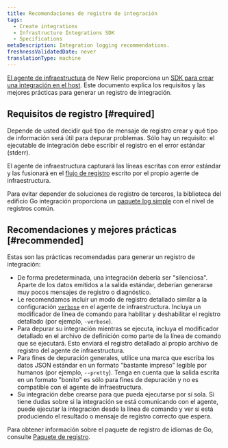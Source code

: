 ```yaml
---
title: Recomendaciones de registro de integración
tags:
  - Create integrations
  - Infrastructure Integrations SDK
  - Specifications
metaDescription: Integration logging recommendations.
freshnessValidatedDate: never
translationType: machine
---
```


[El agente de infraestructura](/docs/infrastructure/new-relic-infrastructure/getting-started/introduction-new-relic-infrastructure) de New Relic proporciona un [SDK para crear una integración en el host](/docs/infrastructure/host-integrations/infrastructure-integrations-sdk/get-started/introduction-infrastructure-integrations-sdk/). Este documento explica los requisitos y las mejores prácticas para generar un registro de integración.

## Requisitos de registro [#required]

Depende de usted decidir qué tipo de mensaje de registro crear y qué tipo de información será útil para depurar problemas. Sólo hay un requisito: el ejecutable de integración debe escribir el registro en el error estándar (stderr).

El agente de infraestructura capturará las líneas escritas con error estándar y las fusionará en el [flujo de registro](/docs/infrastructure/new-relic-infrastructure/troubleshooting/generating-logs-troubleshooting-infrastructure) escrito por el propio agente de infraestructura.

Para evitar depender de soluciones de registro de terceros, la biblioteca del edificio Go integración proporciona un [paquete log simple](https://github.com/newrelic/infra-integrations-sdk/blob/master/docs/toolset/log.md) con el nivel de registros común.

## Recomendaciones y mejores prácticas [#recommended]

Estas son las prácticas recomendadas para generar un registro de integración:

* De forma predeterminada, una integración debería ser "silenciosa". Aparte de los datos emitidos a la salida estándar, deberían generarse muy pocos mensajes de registro o diagnóstico.
* Le recomendamos incluir un modo de registro detallado similar a la configuración [`verbose`](/docs/infrastructure/new-relic-infrastructure/configuration/configure-infrastructure-agent#verbose) en el agente de infraestructura. Incluya un modificador de línea de comando para habilitar y deshabilitar el registro detallado (por ejemplo, `-verbose`).
* Para depurar su integración mientras se ejecuta, incluya el modificador detallado en el archivo de definición como parte de la línea de comando que se ejecutará. Esto enviará el registro detallado al propio archivo de registro del agente de infraestructura.
* Para fines de depuración generales, utilice una marca que escriba los datos JSON estándar en un formato "bastante impreso" legible por humanos (por ejemplo, `--pretty`). Tenga en cuenta que la salida escrita en un formato "bonito" es sólo para fines de depuración y no es compatible con el agente de infraestructura.
* Su integración debe crearse para que pueda ejecutarse por sí sola. Si tiene dudas sobre si la integración se está comunicando con el agente, puede ejecutar la integración desde la línea de comando y ver si está produciendo el resultado o mensaje de registro correcto que espera.

Para obtener información sobre el paquete de registro de idiomas de Go, consulte [Paquete de registro](https://github.com/newrelic/infra-integrations-sdk/blob/master/docs/toolset/log.md).
